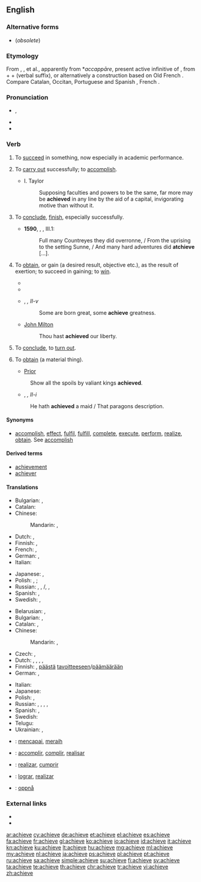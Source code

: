 ==English==

===Alternative forms===
* {{l|en|atchieve}} (''obsolete'')

===Etymology===
From {{etyl|xno|en}} {{term|aschever|lang=fro}}, {{etyl|frm|en}} {{term|achever|lang=frm}}, {{term|achiever}} et al., apparently from {{etyl|LL.|en}} *''accappāre'', present active infinitive of {{term/t|la|*accappō}}, from {{term|ad||to|lang=la}} + {{term|caput||head|lang=la}} + {{term/t|la|-ō}} (verbal suffix), or alternatively a construction based on Old French {{term|chief||head|lang=fro}}. Compare Catalan, Occitan, Portuguese and Spanish {{term|acabar|lang=es}}, French {{term|achever|lang=fr}}.

===Pronunciation===
* {{a|UK}} {{IPA|/əˈtʃiːv/}}, {{X-SAMPA|/@"tSi:v/}}
* {{audio|en-us-achieve.ogg|Audio (US)}}
* {{rhymes|iːv}}

===Verb===
{{en-verb|achiev|es}}

# {{context|intransitive|lang=en}} To [[succeed]] in something, now especially in academic performance. {{defdate|from 14th c.}}
# {{context|transitive|lang=en}} To [[carry out]] successfully; to [[accomplish]]. {{defdate|from 14th c.}}
#* I. Taylor
#*: Supposing faculties and powers to be the same, far more may be '''achieved''' in any line by the aid of a capital, invigorating motive than without it.
# {{context|obsolete|transitive|lang=en}} To [[conclude]], [[finish]], especially successfully. {{defdate|14th-18th c.}}
#* '''1590''', {{w|Edmund Spenser}}, ''{{w|The Faerie Queene}}'', III.1:
#*: Full many Countreyes they did overronne, / From the uprising to the setting Sunne, / And many hard adventures did '''atchieve''' [...].
# {{context|transitive|lang=en}} To [[obtain]], or gain (a desired result, objective etc.), as the result of exertion; to succeed in gaining; to [[win]]. {{defdate|from 14th c.}}
#* {{quote-book|year=1898|author={{w|Winston Churchill (novelist)|Winston Churchill}}
|title={{w|The Celebrity}}|chapter=1
|passage=I was about to say that I had known the Celebrity from the time he wore kilts. But I see I will have to amend that, because he was not a celebrity then, nor, indeed, did he '''achieve''' fame until some time after I left New York for the West.}}
#* {{quote-news|year=2013|date=January 22|author=Phil McNulty|work=BBC
|title=[http://www.bbc.co.uk/sport/0/football/21022502 Aston Villa 2-1 Bradford (3-4)]
|passage=Bradford may have lost on the night but they stubbornly protected a 3-1 first-leg advantage to emulate a feat last '''achieved''' by Rochdale in 1962.}}
#* {{w|William Shakespeare}}, ''{{w|Twelfth Night}}, II-v''
#*: Some are born great, some '''achieve''' greatness.
#* [[w:John Milton|John Milton]]
#*: Thou hast '''achieved''' our liberty.
# {{context|obsolete|intransitive|lang=en}} To [[conclude]], to [[turn out]]. {{defdate|14th-16th c.}}
# {{context|transitive|now|_|literary|lang=en}} To [[obtain]] (a material thing). {{defdate|from 15th c.}}
#* [[Prior]]
#: Show all the spoils by valiant kings '''achieved'''.
#* {{w|William Shakespeare}}, ''{{w|Othello}}, II-i''
#: He hath '''achieved''' a maid / That paragons description.

====Synonyms====
* [[accomplish]], [[effect]], [[fulfil]], [[fulfill]], [[complete]], [[execute]], [[perform]], [[realize]], [[obtain]]. See [[accomplish]]

====Derived terms====
* [[achievement]]
* [[achiever]]

====Translations====
{{trans-top|to carry out successfully; to accomplish}}
* Bulgarian: {{t+|bg|осъществявам}}, {{t+|bg|реализирам}}
* Catalan: {{t+|ca|acomplir}}
* Chinese:
*: Mandarin: {{t|cmn|實現|sc=Hani}}, {{t|cmn|实现|tr=shíxiàn|sc=Hani}}
* Dutch: {{t+|nl|bereiken}}, {{t+|nl|realiseren}}
* Finnish: {{t+|fi|saada aikaan}}, {{t+|fi|toteuttaa}}
* French: {{t+|fr|accomplir}}, {{t+|fr|réaliser}}
* German: {{t+|de|erreichen}}, {{t+|de|realisieren}}
* Italian: {{t+|it|realizzare}}
{{trans-mid}}
* Japanese: {{t+|ja|達成|alt=達成する|tr=たっせいする, tassei suru|sc=Jpan}}, {{t+|ja|実現|tr=じつげんする, jitsugen suru|alt=実現する|sc=Jpan}}
* Polish: {{t+|pl|osiągać}} {{impf}}, {{t+|pl|osiągnąć}} {{pf.}}; {{t+|pl|zrealizować}}
* Russian: {{t+|ru|выполнять|tr=vypolnjátʹ|sc=Cyrl}} {{impf}}, {{t+|ru|выполнить|tr=výpolnitʹ|sc=Cyrl}} {{pf.}}, {{t+|ru|реализовать|tr=realizovátʹ|sc=Cyrl}} {{impf}}/{{pf.}}, {{t+|ru|осуществлять|tr=osuščestvljátʹ|sc=Cyrl}} {{impf}}, {{t+|ru|осуществить|tr=osuščestvítʹ|sc=Cyrl}} {{pf.}}
* Spanish: {{t+|es|conseguir}}, {{t+|es|lograr}}
* Swedish: {{t+|sv|åstadkomma}}, {{t+|sv|uppnå}}
{{trans-bottom}}

{{trans-top|to obtain, or gain as the result of exertion}}
* Belarusian: {{t-|be|дасягаць|tr=dasjahác’|sc=Cyrl}} {{impf}}, {{t-|be|дасягнуць|tr=dasjahnúc’|sc=Cyrl}} {{pf.}}
* Bulgarian: {{t+|bg|постигам}}, {{t+|bg|достигам}}
* Catalan: {{t+|ca|obtenir}}, {{t+|ca|aconseguir}}
* Chinese:
*: Mandarin: {{t|cmn|達到|sc=Hani}}, {{t|cmn|达到|tr=dádào|sc=Hani}}
* Czech: {{t-|cs|dosahovat}} {{impf}}, {{t+|cs|dosáhnout}} {{pf.}}
* Dutch: {{t+|nl|bereiken}}, {{t+|nl|realiseren}}, {{t+|nl|verwerven}}, {{t+|nl|winnen}}, {{t+|nl|verkrijgen}}
* Finnish: {{t+|fi|saavuttaa}}, [[päästä]] [[tavoite|tavoitteeseen]]/[[päämäärä]]än
* German: {{t+|de|erreichen}}, {{t+|de|erlangen}}
{{trans-mid}}
* Italian: {{t+|it|ottenere}}
* Japanese: {{t+|ja|達成|alt=達成する|tr=たっせいする, tassei suru|sc=Jpan}}
* Polish: {{t+|pl|osiągać}} {{impf}}, {{t+|pl|osiągnąć}} {{pf.}} 
* Russian: {{t+|ru|добиваться|tr=dobivátʹsja}} {{impf}}, {{t+|ru|добиться|tr=dobítʹsja}}, {{t+|ru|достигать|tr=dostigátʹ|sc=Cyrl}} {{impf}}, {{t+|ru|достичь|tr=dostíčʹ|sc=Cyrl}} {{pf.}}, {{t+|ru|достигнуть|tr=dostígnutʹ|sc=Cyrl}} {{pf.}}
* Spanish: {{t+|es|conseguir}}, {{t+|es|lograr}}
* Swedish: {{t+|sv|uppnå}}
* Telugu: {{t+|te|సాధించు|tr=saadhinchu}}
* Ukrainian: {{t-|uk|досягати|tr=dosjaháty|sc=Cyrl}} {{impf}}, {{t-|uk|досягти|tr=dosjahtý|sc=Cyrl}} {{pf.}}
{{trans-bottom}}

{{checktrans-top}}
* {{ttbc|id}}: [[capai|mencapai]], [[raih|meraih]]
* {{ttbc|ia}}: [[accomplir]], [[complir]], [[realisar]]
{{trans-mid}}
* {{ttbc|pt}}: [[realizar]], [[cumprir]]
* {{ttbc|es}}: [[lograr]], [[realizar]]
* {{ttbc|no}}: [[oppnå]]
{{trans-bottom}}

===External links===
* {{R:OneLook}}
* {{R:Webster 1913}}

[[ar:achieve]]
[[cy:achieve]]
[[de:achieve]]
[[et:achieve]]
[[el:achieve]]
[[es:achieve]]
[[fa:achieve]]
[[fr:achieve]]
[[gl:achieve]]
[[ko:achieve]]
[[io:achieve]]
[[id:achieve]]
[[it:achieve]]
[[kn:achieve]]
[[ku:achieve]]
[[lt:achieve]]
[[hu:achieve]]
[[mg:achieve]]
[[ml:achieve]]
[[my:achieve]]
[[nl:achieve]]
[[ja:achieve]]
[[ps:achieve]]
[[pl:achieve]]
[[pt:achieve]]
[[ru:achieve]]
[[sa:achieve]]
[[simple:achieve]]
[[su:achieve]]
[[fi:achieve]]
[[sv:achieve]]
[[ta:achieve]]
[[te:achieve]]
[[th:achieve]]
[[chr:achieve]]
[[tr:achieve]]
[[vi:achieve]]
[[zh:achieve]]